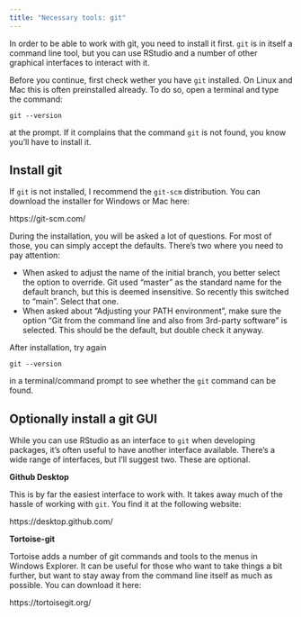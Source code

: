 ```yaml
---
title: "Necessary tools: git"
---
```


In order to be able to work with git, you need to install it first. `git` is in itself a command line tool, but you can use RStudio and a number of other graphical interfaces to interact with it. 

Before you continue, first check wether you have `git` installed. On Linux and Mac this is often preinstalled already. To do so, open a terminal and type the command:

```
git --version
```

at the prompt. If it complains that the command `git` is not found, you know you'll have to install it.

## Install git

If `git` is not installed, I recommend the `git-scm` distribution. You can download the installer for Windows or Mac here:

https://git-scm.com/

During the installation, you will be asked a lot of questions. For most of those, you can simply accept the defaults. There's two where you need to pay attention:

 - When asked to adjust the name of the initial branch, you better select the option to override. Git used "master" as the standard name for the default branch, but this is deemed insensitive. So recently this switched to "main". Select that one.
 - When asked about "Adjusting your PATH environment", make sure the option "Git from the command line and also from 3rd-party software" is selected. This should be the default, but double check it anyway.

After installation, try again

```
git --version
```

in a terminal/command prompt to see whether the `git` command can be found. 

## Optionally install a git GUI

While you can use RStudio as an interface to `git` when developing packages, it's often useful to have another interface available. There's a wide range of interfaces, but I'll suggest two. These are optional.

**Github Desktop**

This is by far the easiest interface to work with. It takes away much of the hassle of working with `git`. You find it at the following website:

https://desktop.github.com/

**Tortoise-git**

Tortoise adds a number of git commands and tools to the menus in Windows Explorer. It can be useful for those who want to take things a bit further, but want to stay away from the command line itself as much as possible. You can download it here:

https://tortoisegit.org/
